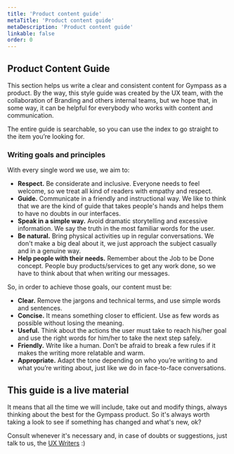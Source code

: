```yaml
---
title: 'Product content guide'
metaTitle: 'Product content guide'
metaDescription: 'Product content guide'
linkable: false
order: 0
---
```


## Product Content Guide

This section helps us write a clear and consistent content for Gympass as a
product. By the way, this style guide was created by the UX team, with the
collaboration of Branding and others internal teams, but we hope that, in some
way, it can be helpful for everybody who works with content and communication.

The entire guide is searchable, so you can use the index to go straight to the
item you’re looking for.

### Writing goals and principles

With every single word we use, we aim to:

- **Respect.** Be considerate and inclusive. Everyone needs to feel welcome,
  so we treat all kind of readers with empathy and respect.
- **Guide.** Communicate in a friendly and instructional way. We like to think
  that we are the kind of guide that takes people's hands and helps them to
  have no doubts in our interfaces.
- **Speak in a simple way.** Avoid dramatic storytelling and excessive
  information. We say the truth in the most familiar words for the user.
- **Be natural.** Bring physical activities up in regular conversations. We
  don't make a big deal about it, we just approach the subject casually and in
  a genuine way.
- **Help people with their needs.** Remember about the Job to be Done concept.
  People buy products/services to get any work done, so we have to think about
  that when writing our messages.

So, in order to achieve those goals, our content must be:

- **Clear.** Remove the jargons and technical terms, and use simple words and
  sentences.
- **Concise.** It means something closer to efficient. Use as few words as
  possible without losing the meaning.
- **Useful.** Think about the actions the user must take to reach his/her goal
  and use the right words for him/her to take the next step safely.
- **Friendly.** Write like a human. Don’t be afraid to break a few rules if it
  makes the writing more relatable and warm.
- **Appropriate.** Adapt the tone depending on who you’re writing to and what
  you’re writing about, just like we do in face-to-face conversations.

## This guide is a live material

It means that all the time we will include, take out and modify things, always
thinking about the best for the Gympass product. So it's always worth taking a
look to see if something has changed and what's new, ok?

Consult whenever it's necessary and, in case of doubts or suggestions, just talk
to us, the [UX Writers](mailto:uxwriting@gympass.com) :)
